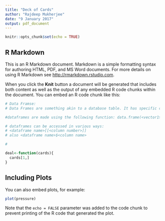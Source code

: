 ```yaml
---
title: "Deck of Cards"
author: "Rajdeep Mukherjee"
date: "9 January 2017"
output: pdf_document
---
```


```r
knitr::opts_chunk$set(echo = TRUE)
```

## R Markdown

This is an R Markdown document. Markdown is a simple formatting syntax for authoring HTML, PDF, and MS Word documents. For more details on using R Markdown see <http://rmarkdown.rstudio.com>.

When you click the **Knit** button a document will be generated that includes both content as well as the output of any embedded R code chunks within the document. You can embed an R code chunk like this:

```r

# Data Framse:
# Data Frames are something akin to a database table. It has specific columns each of which is expected to contain certain values

#dataframes are made using the following function: data.frame(<vector1>,<vector2>,...)

# dataframes can be accessed in various ways:
# <dataframe name>[[<column number>]]
# also <dataframe name>$<column name>

# 

deal<-function(cards){
  cards[1,]
}
```

## Including Plots

You can also embed plots, for example:

```r
plot(pressure)
```

Note that the `echo = FALSE` parameter was added to the code chunk to prevent printing of the R code that generated the plot.
